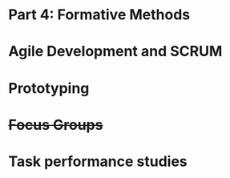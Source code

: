 # Part 4: Formative Methods {-}

# Agile Development and SCRUM

# Prototyping

# ~~Focus Groups~~

# Task performance studies




